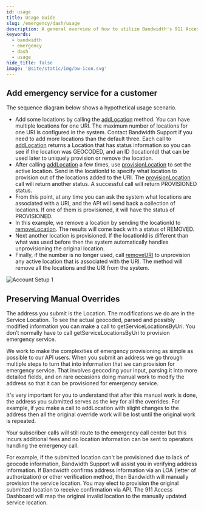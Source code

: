 ```yaml
---
id: usage
title: Usage Guide
slug: /emergency/dash/usage
description: A general overview of how to utilize Bandwidth's 911 Access Dashboard API
keywords:
  - bandwidth
  - emergency
  - dash
  - usage
hide_title: false
image: '@site/static/img/bw-icon.svg'
---
```


## Add emergency service for a customer

The sequence diagram below shows a hypothetical usage scenario.

  * Add some locations by calling the [addLocation](apis/dash#operation/addLocation/) method. You can have multiple locations for one URI. The maximum number of locations for one URI is configured in the system. Contact Bandwidth Support if you need to add more locations than the default three. Each call to [addLocation](apis/dash#operation/addLocation/) returns a Location that has status information so you can see if the location was GEOCODED, and an ID (locationId) that can be used later to uniquely provision or remove the location.
  * After calling [addLocation](apis/dash#operation/addLocation/) a few times, use [provisionLocation](apis/dash#operation/provisionLocation/) to set the active location. Send in the locationId to specify what location to provision out of the locations added to the URI. The [provisionLocation](apis/dash#operation/provisionLocation/) call will return another status. A successful call will return PROVISIONED status.
  * From this point, at any time you can ask the system what locations are associated with a URI, and the API will send back a collection of locations. If one of them is provisioned, it will have the status of PROVISIONED.
  * In this example, we remove a location by sending the locationId to [removeLocation](apis/dash#operation/removeLocation/). The results will come back with a status of REMOVED.
  * Next another location is provisioned. If the locationId is different than what was used before then the system automatically handles unprovisioning the original location.
  * Finally, if the number is no longer used, call [removeURI](apis/dash#operation/removeLocation/) to unprovision any active location that is associated with the URI. The method will remove all the locations and the URI from the system.

![Account Setup 1](@site/static/img/docs-diagrams/emergency/dash-usage-scenario.png)

## Preserving Manual Overrides

The address you submit is the Location. The modifications we do are in the Service Location. To see the actual geocoded, parsed and possibly modified information you can make a call to getServiceLocationsByUri. You don’t normally have to call getServiceLocationsByUri to provision emergency service.

We work to make the complexities of emergency provisioning as simple as possible to our API users. When you submit an address we go through multiple steps to turn that into information that we can provision for emergency service. That involves geocoding your input, parsing it into more detailed fields, and on rare occasions doing manual work to modify the address so that it can be provisioned for emergency service.

It's very important for you to understand that after this manual work is done, the address you submitted serves as the key for all the overrides. For example, if you make a call to addLocation with slight changes to the address then all the original override work will be lost until the original work is repeated.

Your subscriber calls will still route to the emergency call center but this incurs additional fees and no location information can be sent to operators handling the emergency call.

For example, if the submitted location can't be provisioned due to lack of geocode information, Bandwidth Support will assist you in verifying address information. If Bandwidth confirms address information via an LOA (letter of authorization) or other verification method, then Bandwidth will manually provision the service location. You may elect to provision the original submitted location to receive confirmation via API. The 911 Access Dashboard will map the original invalid location to the manually updated service location.
